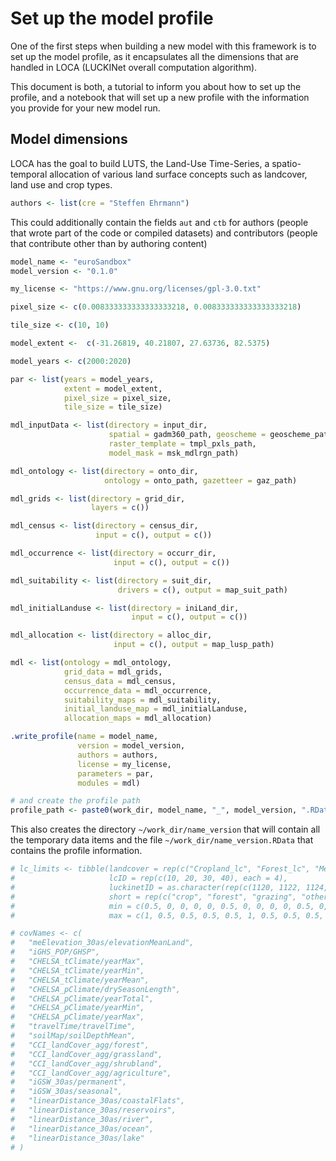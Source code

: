 # Set up the model profile

One of the first steps when building a new model with this framework is to set up the model profile, as it encapsulates all the dimensions that are handled in LOCA (LUCKINet overall computation algorithm).

This document is both, a tutorial to inform you about how to set up the profile, and a notebook that will set up a new profile with the information you provide for your new model run.


## Model dimensions

LOCA has the goal to build LUTS, the Land-Use Time-Series, a spatio-temporal allocation of various land surface concepts such as landcover, land use and crop types.


```r
authors <- list(cre = "Steffen Ehrmann")
```

This could additionally contain the fields `aut` and `ctb` for authors (people that wrote part of the code or compiled datasets) and contributors (people that contribute other than by authoring content)

```r
model_name <- "euroSandbox"
model_version <- "0.1.0"

my_license <- "https://www.gnu.org/licenses/gpl-3.0.txt"
```

```r
pixel_size <- c(0.008333333333333333218, 0.008333333333333333218)
```

```r
tile_size <- c(10, 10)
```

```r
model_extent <-  c(-31.26819, 40.21807, 27.63736, 82.5375)
```

```r
model_years <- c(2000:2020)
```



```r
par <- list(years = model_years,
            extent = model_extent,
            pixel_size = pixel_size,
            tile_size = tile_size)
```

```r
mdl_inputData <- list(directory = input_dir,
                      spatial = gadm360_path, geoscheme = geoscheme_path, 
                      raster_template = tmpl_pxls_path, 
                      model_mask = msk_mdlrgn_path)

mdl_ontology <- list(directory = onto_dir,
                     ontology = onto_path, gazetteer = gaz_path)

mdl_grids <- list(directory = grid_dir,
                  layers = c())

mdl_census <- list(directory = census_dir,
                   input = c(), output = c())

mdl_occurrence <- list(directory = occurr_dir,
                       input = c(), output = c())

mdl_suitability <- list(directory = suit_dir,
                        drivers = c(), output = map_suit_path)

mdl_initialLanduse <- list(directory = iniLand_dir,
                           input = c(), output = c())

mdl_allocation <- list(directory = alloc_dir,
                       input = c(), output = map_lusp_path)

mdl <- list(ontology = mdl_ontology,
            grid_data = mdl_grids,
            census_data = mdl_census,
            occurrence_data = mdl_occurrence,
            suitability_maps = mdl_suitability,
            initial_landuse_map = mdl_initialLanduse,
            allocation_maps = mdl_allocation)
```

```r
.write_profile(name = model_name,
               version = model_version,
               authors = authors,
               license = my_license,
               parameters = par,
               modules = mdl)

# and create the profile path
profile_path <- paste0(work_dir, model_name, "_", model_version, ".RData")
```

This also creates the directory `~/work_dir/name_version` that will contain all the temporary data items and the file `~/work_dir/name_version.RData` that contains the profile information.


```r
# lc_limits <- tibble(landcover = rep(c("Cropland_lc", "Forest_lc", "Meadow_lc", "Other_lc"), each = 4),
#                     lcID = rep(c(10, 20, 30, 40), each = 4),
#                     luckinetID = as.character(rep(c(1120, 1122, 1124, 1126), 4)),
#                     short = rep(c("crop", "forest", "grazing", "other"), 4),
#                     min = c(0.5, 0, 0, 0, 0, 0.5, 0, 0, 0, 0, 0.5, 0, 0, 0, 0, 0),
#                     max = c(1, 0.5, 0.5, 0.5, 0.5, 1, 0.5, 0.5, 0.5, 0.5, 1, 0.5, 0, 0, 0, 1))

# covNames <- c(
#   "meElevation_30as/elevationMeanLand",
#   "iGHS_POP/GHSP",
#   "CHELSA_tClimate/yearMax",
#   "CHELSA_tClimate/yearMin",
#   "CHELSA_tClimate/yearMean",
#   "CHELSA_pClimate/drySeasonLength",
#   "CHELSA_pClimate/yearTotal",
#   "CHELSA_pClimate/yearMin",
#   "CHELSA_pClimate/yearMax",
#   "travelTime/travelTime",
#   "soilMap/soilDepthMean",
#   "CCI_landCover_agg/forest",
#   "CCI_landCover_agg/grassland",
#   "CCI_landCover_agg/shrubland",
#   "CCI_landCover_agg/agriculture",
#   "iGSW_30as/permanent",
#   "iGSW_30as/seasonal",
#   "linearDistance_30as/coastalFlats",
#   "linearDistance_30as/reservoirs",
#   "linearDistance_30as/river",
#   "linearDistance_30as/ocean",
#   "linearDistance_30as/lake"
# )
```
